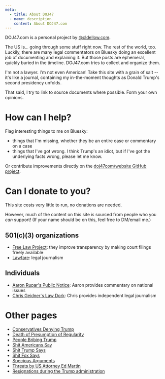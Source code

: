```yaml
---
meta:
  - title: About DOJ47
  - name: description
    content: About DOJ47.com
---
```




<Frame frontmatter={frontmatter}>
DOJ47.com is a personal project by <a href="https://bsky.app/profile/cldellow.com">@cldellow.com</a>.

The US is... going through some stuff right now. The rest of the world, too. Luckily, there are many legal commentators on Bluesky doing an excellent job of documenting and explaining it. But those posts are ephemeral, quickly buried in the timeline. DOJ47.com tries to collect and organize them.

I'm not a lawyer. I'm not even American! Take this site with a grain of salt -- it's like a journal, containing my in-the-moment thoughts as Donald Trump's second presidency unfolds.

That said, I try to link to source documents where possible. Form your own opinions.

# How can I help?

Flag interesting things to me on Bluesky:

- things that I'm missing, whether they be an entire case or commentary on a case
- things that I've got wrong. I think Trump's an idiot, but if I've got the underlying facts wrong, please let me know.

Or contribute improvements directly on the [doj47com/website GitHub project](https://github.com/doj47com/website).

# Can I donate to you?

This site costs very little to run, no donations are needed.

However, much of the content on this site is sourced from people who you _can_ support! (If your name should be on this, feel free to DM/email me.)

## 501(c)(3) organizations

- [Free Law Project](https://free.law/donate/): they improve transparency by making court filings freely available
- [Lawfare](https://www.lawfaremedia.org/about/support): legal journalism

## Individuals

- [Aaron Rupar's Public Notice](https://www.publicnotice.co/about): Aaron provides commentary on national issues
- [Chris Geidner's Law Dork](https://www.lawdork.com/about): Chris provides independent legal journalism

# Other pages

- [Conservatives Denying Trump](/conservatives-denying-trump)
- [Death of Presumption of Regularity](/death-presumption-regularity)
- [People Bribing Trump](/people-bribing-trump)
- [Shit Americans Say](/shit-americans-say)
- [Shit Trump Says](/shit-trump-says)
- [Shit Fox Says](/shit-fox-says)
- [Specious Arguments](/specious-arguments)
- [Threats by US Attorney Ed Martin](/threats-by-us-attorney-ed-martin)
- [Resignations during the Trump administration](/trump-resignations)

</Frame>
